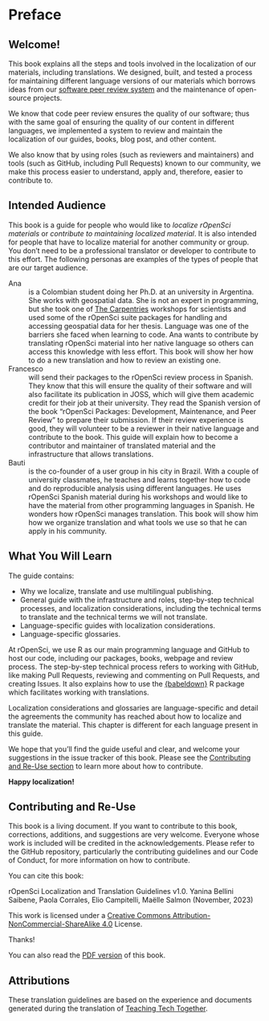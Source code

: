# Preface {.unnumbered}

## Welcome!

This book explains all the steps and tools involved in the localization of our materials, including translations.
We designed, built, and tested a process for maintaining different language versions of our materials which borrows ideas from our [software peer review system](https://ropensci.org/software-review/) and the maintenance of open-source projects.

We know that code peer review ensures the quality of our software; thus with the same goal of ensuring the quality of our content in different languages, we implemented a system to review and maintain the localization of our guides, books, blog post, and other content. 

We also know that by using roles (such as reviewers and maintainers) and tools (such as GitHub, including Pull Requests) known to our community, we make this process easier to understand, apply and, therefore, easier to contribute to.

## Intended Audience

This book is a guide for people who would like to _localize rOpenSci materials_ or _contribute to maintaining localized material_.  It is also intended for people that have to localize material for another community or group. You don't need to be a professional translator or developer to contribute to this effort.  The following personas are examples of the types of people that are our target audience.

Ana
:  
  is a Colombian student doing her Ph.D. at an university in Argentina. She works with geospatial data. She is not an expert in programming, but she took one of [The Carpentries](https://carpentries.org/) workshops for scientists and used some of the rOpenSci suite packages for handling and accessing geospatial data for her thesis.
  Language was one of the barriers she faced when learning to code. Ana wants to contribute by translating rOpenSci material into her native language so others can access this knowledge with less effort. This book will show her how to do a new translation and how to review an existing one.
 
Francesco
:  
  will send their packages to the rOpenSci review process in Spanish. They know that this will ensure the quality of their software and will also facilitate its publication in JOSS, which will give them academic credit for their job at their university. They read the Spanish version of the book "rOpenSci Packages: Development, Maintenance, and Peer Review" to prepare their submission. If their review experience is good, they will volunteer to be a reviewer in their native language and contribute to the book. This guide will explain how to become a contributor and maintainer of translated material and the infrastructure that allows translations.

Bauti
:  
  is the co-founder of a user group in his city in Brazil.  With a couple of university classmates, he teaches and learns together how to code and do reproducible analysis using different languages.  He uses rOpenSci Spanish material during his workshops and would like to have the material from other programming languages in Spanish. He wonders how rOpenSci manages translation. This book will show him how we organize translation and what tools we use so that he can apply in his community.   

## What You Will Learn

The guide contains:

- Why we localize, translate and use multilingual publishing.
- General guide with the infrastructure and roles, step-by-step technical processes, and localization considerations, including the technical terms to translate and the technical terms we will not translate.
- Language-specific guides with localization considerations.
- Language-specific glossaries.

At rOpenSci, we use R as our main programming language and GitHub to host our code, including our packages, books, webpage and review process. The step-by-step technical process refers to working with GitHub, like making Pull Requests, reviewing and commenting on Pull Requests, and creating Issues. It also explains how to use the [{babeldown}](https://docs.ropensci.org/babeldown/) R package which facilitates working with translations. 

Localization considerations and glossaries are language-specific and detail the agreements the community has reached about how to localize and translate the material. This chapter is different for each language present in this guide.

We hope that you’ll find the guide useful and clear, and welcome your suggestions in the issue tracker of this book. Please see the [Contributing and Re-Use section](#Contributing-and-Re-Use) to learn more about how to contribute. 

__Happy localization!__

## Contributing and Re-Use

This book is a living document. If you want to contribute to this book, corrections, additions, and suggestions are very welcome. Everyone whose work is included will be credited in the acknowledgements. Please refer to the GitHub repository, particularly the contributing guidelines and our Code of Conduct, for more information on how to contribute.

You can cite this book:

rOpenSci Localization and Translation Guidelines v1.0. Yanina Bellini Saibene, Paola Corrales, Elio Campitelli, Maëlle Salmon (November, 2023)

This work is licensed under a [Creative Commons Attribution-NonCommercial-ShareAlike 4.0](https://creativecommons.org/licenses/by-nc-sa/4.0/deed.en) License.

Thanks!

You can also read the [PDF version](/ropensci-translation-guide.pdf) of this book.

## Attributions

These translation guidelines are based on the experience and documents generated during the translation of [Teaching Tech Together](https://github.com/gvwilson/teachtogether.tech/blob/main/README.md).
